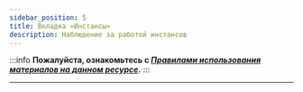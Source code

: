```yaml
---
sidebar_position: 5
title: Вкладка «Инстансы»
description: Наблюдение за работой инстансов
---  
```

:::info **Пожалуйста, ознакомьтесь с [*Правилами использования материалов на данном ресурсе*](../Disclaimer).**
:::
_______________________________________________